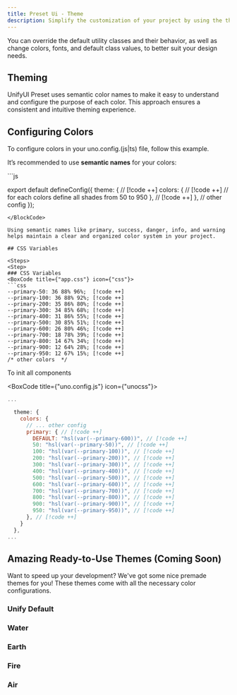 ```yaml
---
title: Preset Ui - Theme
description: Simplify the customization of your project by using the theming options in the UnoCSS configuration file.
---
```


You can override the default utility classes and their behavior, as well as change colors, fonts, and default class values, to better suit your design needs.

## Theming

UnifyUI Preset uses semantic color names to make it easy to understand and configure the purpose of each color. This approach ensures a consistent and intuitive theming experience.

## Configuring Colors

To configure colors in your uno.config.(js|ts) file, follow this example. 

It’s recommended to use **semantic names** for your colors:

<BlockCode>
```js

export default defineConfig({
  theme: { // [!code ++]
    colors: { // [!code ++]
      // for each colors define all shades from 50 to 950 
    }, // [!code ++]
  },
  // other config
});

```
</BlockCode>

Using semantic names like primary, success, danger, info, and warning helps maintain a clear and organized color system in your project.

## CSS Variables

<Steps>
<Step>
### CSS Variables
<BoxCode title={"app.css"} icon={"css"}>
```css
--primary-50: 36 88% 96%;  [!code ++]
--primary-100: 36 88% 92%; [!code ++]
--primary-200: 35 86% 80%; [!code ++]
--primary-300: 34 85% 68%; [!code ++]
--primary-400: 31 86% 55%; [!code ++]
--primary-500: 30 85% 51%; [!code ++]
--primary-600: 26 80% 46%; [!code ++]
--primary-700: 18 78% 39%; [!code ++]
--primary-800: 14 67% 34%; [!code ++]
--primary-900: 12 64% 28%; [!code ++]
--primary-950: 12 67% 15%; [!code ++]
/* other colors  */
```
</BoxCode>

To init all components 

<BoxCode title={"uno.config.js"} icon={"unocss"}>
```js
...

  theme: {
    colors: {
      // ... other config
      primary: { // [!code ++]
        DEFAULT: "hsl(var(--primary-600))", // [!code ++]
        50: "hsl(var(--primary-50))", // [!code ++]
        100: "hsl(var(--primary-100))", // [!code ++]
        200: "hsl(var(--primary-200))", // [!code ++]
        300: "hsl(var(--primary-300))", // [!code ++]
        400: "hsl(var(--primary-400))", // [!code ++]
        500: "hsl(var(--primary-500))", // [!code ++]
        600: "hsl(var(--primary-600))", // [!code ++]
        700: "hsl(var(--primary-700))", // [!code ++]
        800: "hsl(var(--primary-800))", // [!code ++]
        900: "hsl(var(--primary-900))", // [!code ++]
        950: "hsl(var(--primary-950))", // [!code ++]
      }, // [!code ++]
    }
  },
...
```
</BoxCode>
</Step>
</Steps>


## Amazing Ready-to-Use Themes (Coming Soon)

Want to speed up your development? We've got some nice premade themes for you! These themes come with all the necessary color configurations.

### Unify Default

### Water


### Earth


### Fire


### Air